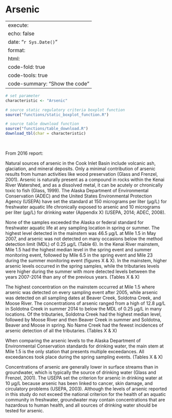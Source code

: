 # Arsenic

---
execute:
  echo: false
date: "`r Sys.Date()`"
format:
  html:
    code-fold: true
    code-tools: true
    code-summary: "Show the code"
---

```r

# set parameter
characteristic <- "Arsenic"

# source static regulatory criteria boxplot function
source("functions/static_boxplot_function.R")

# source table download function
source("functions/table_download.R")
download_tbl(char = characteristic)

```

<br>

From 2016 report:

Natural sources of arsenic in the Cook Inlet Basin include volcanic ash, glaciation, and mineral deposits. Only a minimal contribution of arsenic results from human activities like wood preservation (Glass and Frenzel, 2001). Arsenic is naturally present as a compound in rocks within the Kenai River Watershed, and as a dissolved metal, it can be acutely or chronically toxic to fish (Glass, 1999). The Alaska Department of Environmental Conservation (ADEC) and the United States Environmental Protection Agency (USEPA) have set the standard at 150 micrograms per liter (µg/L) for freshwater aquatic life chronically exposed to arsenic and 10 micrograms per liter (µg/L) for drinking water (Appendix X) (USEPA, 2014; ADEC, 2008).

None of the samples exceeded the Alaska or federal standard for freshwater aquatic life at any sampling location in spring or summer. The highest level detected in the mainstem was 46.5 µg/L at Mile 1.5 in May 2007, and arsenic was not detected on many occasions below the method detection limit (MDL) of 0.25 µg/L (Table 6). In the Kenai River mainstem, Mile 1.5 had the highest median level in the spring event and summer monitoring event, followed by Mile 6.5 in the spring event and Mile 23 during the summer monitoring event (figures X & X). In the mainstem, higher arsenic levels occurred in the spring samples, while the tributaries levels were higher during the summer with more detected levels between the years 2007-2014 than any of the previous years. (Tables X & X)

The highest concentration on the mainstem occurred at Mile 1.5 where arsenic was detected on every sampling event after 2005, while arsenic was detected on all sampling dates at Beaver Creek, Soldotna Creek, and Moose River. The concentrations of arsenic ranged from a high of 12.8 µg/L in Soldotna Creek in summer 2014 to below the MDL of 0.25 µg/L in many locations. Of the tributaries, Soldotna Creek had the highest median level, followed by Moose River and then Beaver Creek in summer and Soldotna, Beaver and Moose in spring. No Name Creek had the fewest incidences of arsenic detection of all the tributaries. (Tables X & X)

When comparing the arsenic levels to the Alaska Department of Environmental Conservation standards for drinking water, the main stem at Mile 1.5 is the only station that presents multiple exceedances. All exceedances took place during the spring sampling events. (Tables X & X)

Concentrations of arsenic are generally lower in surface streams than in groundwater, which is typically the source of drinking water (Glass and Frenzel, 2001). The USEPA set the criterion for arsenic in drinking water at 10 µg/L because arsenic has been linked to cancer, skin damage, and circulatory problems (USEPA, 2003). Although the levels of arsenic reported in this study do not exceed the national criterion for the health of an aquatic community in freshwater, groundwater may contain concentrations that are hazardous to human health, and all sources of drinking water should be tested for arsenic.

